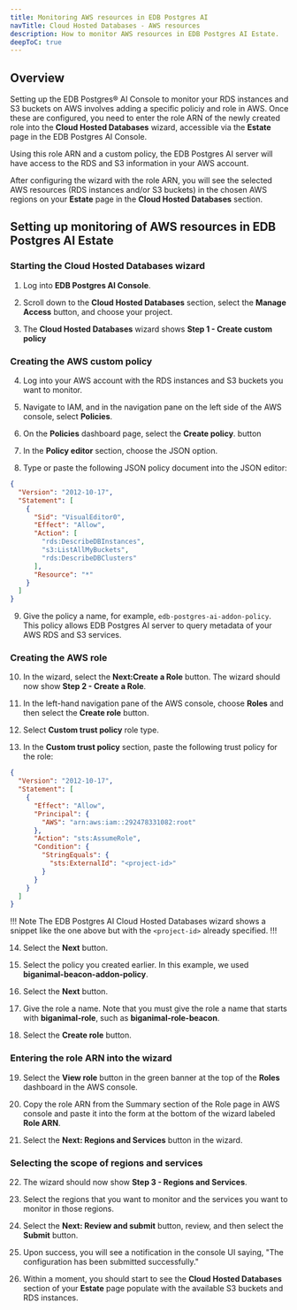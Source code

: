 ```yaml
---
title: Monitoring AWS resources in EDB Postgres AI 
navTitle: Cloud Hosted Databases - AWS resources
description: How to monitor AWS resources in EDB Postgres AI Estate.
deepToC: true
---
```


## Overview 

Setting up the EDB Postgres® AI Console to monitor your RDS instances and S3 buckets on AWS involves adding a specific policiy and role in AWS. Once these are configured, you need to enter the role ARN of the newly created role into the **Cloud Hosted Databases** wizard, accessible via the **Estate** page in the EDB Postgres AI Console. 

Using this role ARN and a custom policy, the EDB Postgres AI server will have access to the RDS and S3 information in your AWS account. 

After configuring the wizard with the role ARN, you will see the selected AWS resources (RDS instances and/or S3 buckets) in the chosen AWS regions on your **Estate** page in the **Cloud Hosted Databases** section.

## Setting up monitoring of AWS resources in EDB Postgres AI Estate

### Starting the Cloud Hosted Databases wizard

1. Log into **EDB Postgres AI Console**. 

2. Scroll down to the **Cloud Hosted Databases** section, select the **Manage Access** button, and choose your project.

3. The **Cloud Hosted Databases** wizard shows **Step 1 - Create custom policy**

### Creating the AWS custom policy

4. Log into your AWS account with the RDS instances and S3 buckets you want to monitor.

5. Navigate to IAM, and in the navigation pane on the left side of the AWS console, select **Policies**.

6. On the **Policies** dashboard page, select the **Create policy**. button

7. In the **Policy editor** section, choose the JSON option.

8. Type or paste the following JSON policy document into the JSON editor:

```json
{
  "Version": "2012-10-17",
  "Statement": [
    {
      "Sid": "VisualEditor0",
      "Effect": "Allow",
      "Action": [
        "rds:DescribeDBInstances",
        "s3:ListAllMyBuckets",
        "rds:DescribeDBClusters"
      ],
      "Resource": "*"
    }
  ]
}
```

9. Give the policy a name, for example, `edb-postgres-ai-addon-policy`. This policy allows EDB Postgres AI server to query metadata of your AWS RDS and S3 services.


### Creating the AWS role

10. In the wizard, select the **Next:Create a Role** button. The wizard should now show **Step 2 - Create a Role**.

11. In the left-hand navigation pane of the AWS console, choose **Roles** and then select the **Create role** button.

12. Select **Custom trust policy** role type.

13. In the **Custom trust policy** section, paste the following trust policy for the role:

```json
{
  "Version": "2012-10-17",
  "Statement": [
    {
      "Effect": "Allow",
      "Principal": {
        "AWS": "arn:aws:iam::292478331082:root"
      },
      "Action": "sts:AssumeRole",
      "Condition": {
        "StringEquals": {
          "sts:ExternalId": "<project-id>"
        }
      }
    }
  ]
}
```

!!! Note
The EDB Postgres AI Cloud Hosted Databases wizard shows a snippet like the one above but with the `<project-id>` already specified.
!!!

14. Select the **Next** button.

15. Select the policy you created earlier. In this example, we used **biganimal-beacon-addon-policy**.

16. Select the **Next** button.

17. Give the role a name. Note that you must give the role a name that starts with **biganimal-role**, such as **biganimal-role-beacon**. 

18. Select the **Create role** button.

### Entering the role ARN into the wizard

19. Select the **View role** button in the green banner at the top of the **Roles** dashboard in the AWS console.

20. Copy the role ARN from the Summary section of the Role page in AWS console and paste it into the form at the bottom of the wizard labeled **Role ARN**.

21. Select the **Next: Regions and Services** button in the wizard.

### Selecting the scope of regions and services

22. The wizard should now show **Step 3 - Regions and Services**. 

23. Select the regions that you want to monitor and the services you want to monitor in those regions.

24. Select the **Next: Review and submit** button, review, and then select the **Submit** button.

25. Upon success, you will see a notification in the console UI saying, "The configuration has been submitted successfully."

26. Within a moment, you should start to see the **Cloud Hosted Databases** section of your **Estate** page populate with the available S3 buckets and RDS instances.
